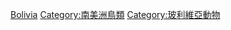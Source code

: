 {{Commons cat|Birds of Bolivia}}

[[Category:各國鳥類|Bolivia]]
[[Category:南美洲鳥類|Category:南美洲鳥類]]
[[Category:玻利維亞動物|Category:玻利維亞動物]]